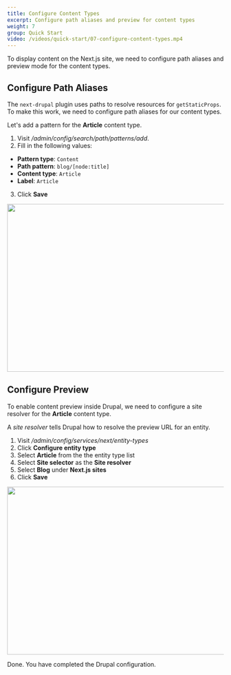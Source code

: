 ```yaml
---
title: Configure Content Types
excerpt: Configure path aliases and preview for content types
weight: 7
group: Quick Start
video: /videos/quick-start/07-configure-content-types.mp4
---
```


To display content on the Next.js site, we need to configure path aliases and preview mode for the content types.

## Configure Path Aliases

The `next-drupal` plugin uses paths to resolve resources for `getStaticProps`. To make this work, we need to configure path aliases for our content types.

Let's add a pattern for the **Article** content type.

1. Visit _/admin/config/search/path/patterns/add_.
2. Fill in the following values:

- **Pattern type**: `Content`
- **Path pattern**: `blog/[node:title]`
- **Content type**: `Article`
- **Label**: `Article`

3. Click **Save**

<Img
  src="/images/next-drupal-pathauto.jpg"
  width="600"
  height="390"
  layout="responsive"
  mb="10"
/>

## Configure Preview

To enable content preview inside Drupal, we need to configure a site resolver for the **Article** content type.

<Callout>

A _site resolver_ tells Drupal how to resolve the preview URL for an entity.

</Callout>

1. Visit _/admin/config/services/next/entity-types_
2. Click **Configure entity type**
3. Select **Article** from the the entity type list
4. Select **Site selector** as the **Site resolver**
5. Select **Blog** under **Next.js sites**
6. Click **Save**

<Img
  src="/images/next-drupal-entity-type.jpg"
  width="600"
  height="390"
  layout="responsive"
  mb="10"
/>

Done. You have completed the Drupal configuration.
